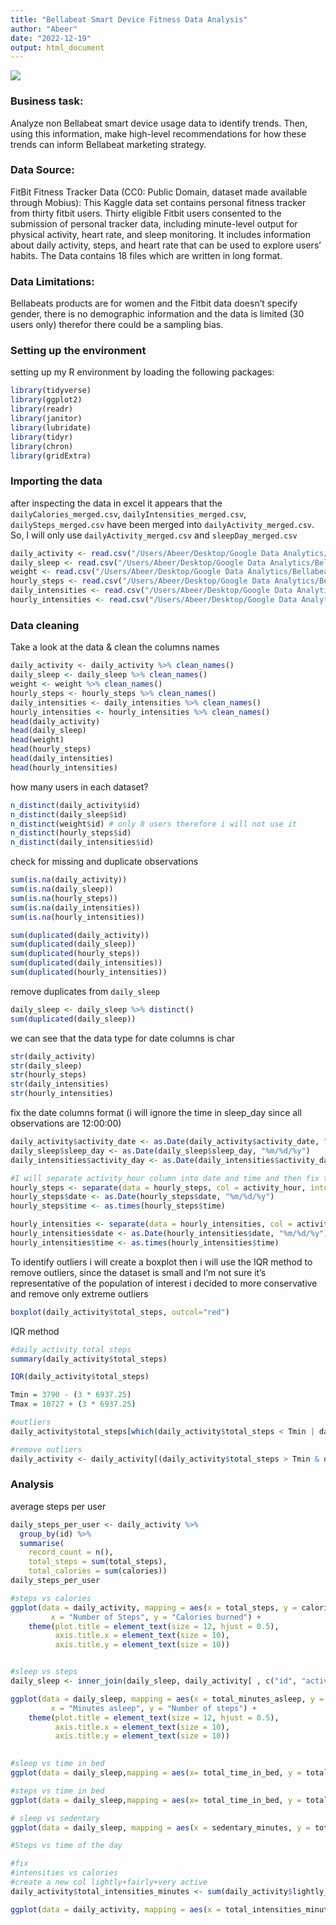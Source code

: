 ```yaml
---
title: "Bellabeat Smart Device Fitness Data Analysis"
author: "Abeer"
date: "2022-12-19"
output: html_document
---
```



![](/Users/Abeer/Desktop/Google Data Analytics/Bellabeat-Smart-Device-Fitness-Data-Analysis/bellabeatTrademark.png)  


### Business task:
 Analyze non Bellabeat smart device usage data to identify trends. Then, using this information, make high-level recommendations for how these trends can inform Bellabeat marketing strategy.

### Data Source:
 FitBit Fitness Tracker Data (CC0: Public Domain, dataset made available through Mobius): This Kaggle data set contains personal fitness tracker from thirty fitbit users. Thirty eligible Fitbit users consented to the submission of personal tracker data, including minute-level output for physical activity, heart rate, and sleep monitoring. It includes information about daily activity, steps, and heart rate that can be used to explore users’ habits. The Data contains 18 files which are written in long format.

### Data Limitations:
Bellabeats products are for women and the Fitbit data doesn't specify gender, there is no demographic information and the data is limited (30 users only) therefor there could be a sampling bias.



### Setting up the environment
setting up my R environment by loading the following packages:

```r
library(tidyverse)
library(ggplot2)
library(readr)
library(janitor)
library(lubridate)
library(tidyr)
library(chron)
library(gridExtra)
```

### Importing the data
after inspecting the data in excel it appears that the `dailyCalories_merged.csv`, `dailyIntensities_merged.csv`, `dailySteps_merged.csv` have been merged into `dailyActivity_merged.csv`. So, I will only use `dailyActivity_merged.csv` and `sleepDay_merged.csv`
```r
daily_activity <- read.csv("/Users/Abeer/Desktop/Google Data Analytics/Bellabeat-Smart-Device-Fitness-Data-Analysis/Bellabeat-case-study/Fitabase Data 4.12.16-5.12.16/dailyActivity_merged.csv")
daily_sleep <- read.csv("/Users/Abeer/Desktop/Google Data Analytics/Bellabeat-Smart-Device-Fitness-Data-Analysis/Bellabeat-case-study/Fitabase Data 4.12.16-5.12.16/sleepDay_merged.csv")
weight <- read.csv("/Users/Abeer/Desktop/Google Data Analytics/Bellabeat-Smart-Device-Fitness-Data-Analysis/Bellabeat-case-study/Fitabase Data 4.12.16-5.12.16/weightLogInfo_merged.csv")
hourly_steps <- read.csv("/Users/Abeer/Desktop/Google Data Analytics/Bellabeat-Smart-Device-Fitness-Data-Analysis/Bellabeat-case-study/Fitabase Data 4.12.16-5.12.16/hourlySteps_merged.csv")
daily_intensities <- read.csv("/Users/Abeer/Desktop/Google Data Analytics/Bellabeat-Smart-Device-Fitness-Data-Analysis/Bellabeat-case-study/Fitabase Data 4.12.16-5.12.16/dailyIntensities_merged.csv")
hourly_intensities <- read.csv("/Users/Abeer/Desktop/Google Data Analytics/Bellabeat-Smart-Device-Fitness-Data-Analysis/Bellabeat-case-study/Fitabase Data 4.12.16-5.12.16/hourlyIntensities_merged.csv")
```

### Data cleaning
Take a look at the data & clean the columns names
```r
daily_activity <- daily_activity %>% clean_names()
daily_sleep <- daily_sleep %>% clean_names()
weight <- weight %>% clean_names()
hourly_steps <- hourly_steps %>% clean_names()
daily_intensities <- daily_intensities %>% clean_names()
hourly_intensities <- hourly_intensities %>% clean_names()
head(daily_activity)
head(daily_sleep)
head(weight)
head(hourly_steps)
head(daily_intensities)
head(hourly_intensities)
```

how many users in each dataset? 
```r
n_distinct(daily_activity$id)
n_distinct(daily_sleep$id)
n_distinct(weight$id) # only 8 users therefore i will not use it 
n_distinct(hourly_steps$id)
n_distinct(daily_intensities$id)

```


check for missing and duplicate observations
```r
sum(is.na(daily_activity))
sum(is.na(daily_sleep))
sum(is.na(hourly_steps))
sum(is.na(daily_intensities))
sum(is.na(hourly_intensities))
```
```r
sum(duplicated(daily_activity))
sum(duplicated(daily_sleep))
sum(duplicated(hourly_steps))
sum(duplicated(daily_intensities))
sum(duplicated(hourly_intensities))
```


remove duplicates from `daily_sleep`
```r
daily_sleep <- daily_sleep %>% distinct()
sum(duplicated(daily_sleep))
```


we can see that the data type for date columns is char
```r
str(daily_activity)
str(daily_sleep)
str(hourly_steps)
str(daily_intensities)
str(hourly_intensities)
```


fix the date columns format (i will ignore the time in sleep_day since all observations are 12:00:00)
```r
daily_activity$activity_date <- as.Date(daily_activity$activity_date, "%m/%d/%y")
daily_sleep$sleep_day <- as.Date(daily_sleep$sleep_day, "%m/%d/%y")
daily_intensities$activity_day <- as.Date(daily_intensities$activity_day, "%m/%d/%y")

#I will separate activity_hour column into date and time and then fix the data type
hourly_steps <- separate(data = hourly_steps, col = activity_hour, into  = c('date', 'time'), sep = ' ')
hourly_steps$date <- as.Date(hourly_steps$date, "%m/%d/%y")
hourly_steps$time <- as.times(hourly_steps$time)

hourly_intensities <- separate(data = hourly_intensities, col = activity_hour, into  = c('date', 'time'), sep = ' ')
hourly_intensities$date <- as.Date(hourly_intensities$date, "%m/%d/%y")
hourly_intensities$time <- as.times(hourly_intensities$time)

```

To identify outliers i will create a boxplot then i will use the IQR method to remove outliers, since the dataset is small and I’m not sure it’s representative of the population of interest i decided to more conservative and remove only extreme outliers
```r

boxplot(daily_activity$total_steps, outcol="red")


```
IQR method
```r
#daily activity total steps
summary(daily_activity$total_steps)

IQR(daily_activity$total_steps)

Tmin = 3790 - (3 * 6937.25)
Tmax = 10727 + (3 * 6937.25)

#outliers
daily_activity$total_steps[which(daily_activity$total_steps < Tmin | daily_activity$total_steps > Tmax)]

#remove outliers
daily_activity <- daily_activity[(daily_activity$total_steps > Tmin & daily_activity$total_steps < Tmax),]
```



### Analysis

average steps per user
```r
daily_steps_per_user <- daily_activity %>% 
  group_by(id) %>% 
  summarise(
    record_count = n(),
    total_steps = sum(total_steps),
    total_calories = sum(calories))
daily_steps_per_user

#steps vs calories
ggplot(data = daily_activity, mapping = aes(x = total_steps, y = calories)) + geom_point() + geom_smooth(method = "lm") + theme_linedraw() +labs(title = " Calories vs Steps", 
         x = "Number of Steps", y = "Calories burned") +
    theme(plot.title = element_text(size = 12, hjust = 0.5),
          axis.title.x = element_text(size = 10),
          axis.title.y = element_text(size = 10)) 



```

```r
#sleep vs steps
daily_sleep <- inner_join(daily_sleep, daily_activity[ , c("id", "activity_date", "total_steps", "sedentary_minutes")], by = c("id" = "id", "sleep_day" = "activity_date"))

ggplot(data = daily_sleep, mapping = aes(x = total_minutes_asleep, y = total_steps)) + geom_point()  + geom_smooth(method = "lm") + theme_linedraw() +labs(title = " sleep vs Steps", 
         x = "Minutes asleep", y = "Number of steps") +
    theme(plot.title = element_text(size = 12, hjust = 0.5),
          axis.title.x = element_text(size = 10),
          axis.title.y = element_text(size = 10)) 
  

```
```r
#sleep vs time in bed
ggplot(data = daily_sleep,mapping = aes(x= total_time_in_bed, y = total_minutes_asleep)) + geom_point() + geom_smooth(method = "lm") + theme_linedraw() + labs(title = "Sleep vs Time in bed", x = "minutes in bed", y = "minutes asleep")

```
```r
#steps vs time in bed
ggplot(data = daily_sleep,mapping = aes(x= total_time_in_bed, y = total_steps)) + geom_point() + geom_smooth(method = "lm") + theme_linedraw() + labs(title = "Steps vs Time in bed", x = "minutes in bed", y = "number of steps")


```

```r
# sleep vs sedentary
ggplot(data = daily_sleep, mapping = aes(x = sedentary_minutes, y = total_minutes_asleep)) + geom_point() + geom_smooth(method = "lm") + theme_linedraw() + labs(title = "Sleep vs Sedentary", x = "sedentary minutes", y = "minutes asleep")

```

```r
#Steps vs time of the day

```



```r
#fix
#intensities vs calories
#create a new col lightly+fairly+very active
daily_activity$total_intensities_minutes <- sum(daily_activity$lightly_active_minutes, daily_activity$fairly_active_minutes, daily_activity$very_active_minutes)

ggplot(data = daily_activity, mapping = aes(x = total_intensities_minutes, y = calories)) + geom_point() +geom_smooth(method = "ml") + theme_linedraw()

```
















